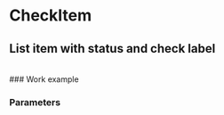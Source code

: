 
<Meta title='UI/CheckItem' />

# CheckItem

## List item with status and check label

<br />
### Work example


<CheckItem
	text='EXAMPLE'
	canBeChecked='1'
	onCheck='1'
	status='PASSED'
	onStatusChange='1'
/>

### Parameters


<ParamsList>
	<Param name='text' descr='text inside item' required={true} />
	<Param name='canBeChecked' descr='add check label' />
	<Param name='status' descr='what StudentStatus to be set' />
	<Param name='onCheck()' descr='check event handler' />
	<Param name='onStatusChange()' descr='status change event handler' />
</ParamsList>
